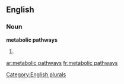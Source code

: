 
==English==

===Noun===
'''metabolic pathways'''

# {{plural of|metabolic pathway}}

[[Category:English plurals]]

[[ar:metabolic pathways]]
[[fr:metabolic pathways]]